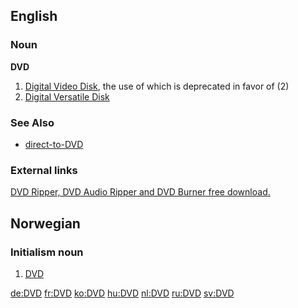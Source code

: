 ==English==

==={{Initialism}} Noun===
'''DVD'''
# [[w:DVD|Digital Video Disk]], the use of which is deprecated in favor of (2)
# [[w:DVD|Digital Versatile Disk]]

===See Also===
*[[direct-to-DVD]]

===External links===
[http://www.topvideopro.com DVD Ripper, DVD Audio Ripper and DVD Burner free download.]

==Norwegian==
===Initialism noun===
{{no-noun-irreg|m|[[DVD-en]]|[[DVD-er]]|[[DVD-ene]]}}
#[[#English|DVD]]

[[de:DVD]]
[[fr:DVD]]
[[ko:DVD]]
[[hu:DVD]]
[[nl:DVD]]
[[ru:DVD]]
[[sv:DVD]]